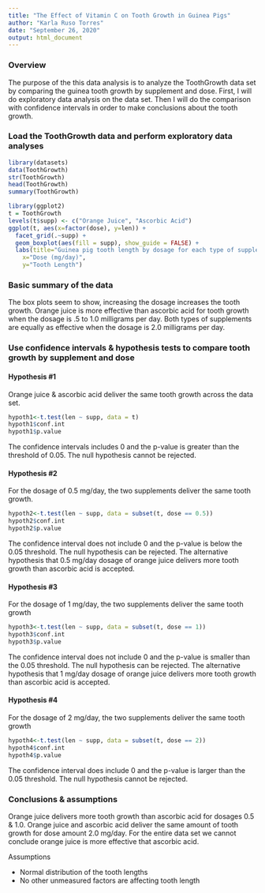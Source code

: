 ```yaml
---
title: "The Effect of Vitamin C on Tooth Growth in Guinea Pigs"
author: "Karla Ruso Torres"
date: "September 26, 2020"
output: html_document
---
```


### Overview
The purpose of the this data analysis is to analyze the ToothGrowth data set by
comparing the guinea tooth growth by supplement and dose. First, I will do
exploratory data analysis on the data set. Then I will do the comparison with
confidence intervals in order to make conclusions about the tooth growth.

### Load the ToothGrowth data and perform exploratory data analyses
```r
library(datasets)
data(ToothGrowth)
str(ToothGrowth)
head(ToothGrowth)
summary(ToothGrowth)
```

```r
library(ggplot2)
t = ToothGrowth
levels(t$supp) <- c("Orange Juice", "Ascorbic Acid")
ggplot(t, aes(x=factor(dose), y=len)) + 
  facet_grid(.~supp) +
  geom_boxplot(aes(fill = supp), show_guide = FALSE) +
  labs(title="Guinea pig tooth length by dosage for each type of supplement", 
    x="Dose (mg/day)",
    y="Tooth Length")
```

### Basic summary of the data
The box plots seem to show, increasing the dosage increases the tooth growth. Orange
juice is more effective than ascorbic acid for tooth growth when the dosage is .5
to 1.0 milligrams per day. Both types of supplements are equally as effective 
when the dosage is 2.0 milligrams per day.

### Use confidence intervals & hypothesis tests to compare tooth growth by supplement and dose
#### Hypothesis #1
Orange juice & ascorbic acid deliver the same tooth growth across the data set.
```r
hypoth1<-t.test(len ~ supp, data = t)
hypoth1$conf.int
hypoth1$p.value
```
The confidence intervals includes 0 and the p-value is greater than the 
threshold of 0.05.  The null hypothesis cannot be rejected.

#### Hypothesis #2
For the dosage of 0.5 mg/day, the two supplements deliver the same tooth growth.
```r
hypoth2<-t.test(len ~ supp, data = subset(t, dose == 0.5))
hypoth2$conf.int
hypoth2$p.value
```
The confidence interval does not include 0 and the p-value is below the 0.05 
threshold. The null hypothesis can be rejected. The alternative hypothesis 
that 0.5 mg/day dosage of orange juice delivers more tooth growth than ascorbic 
acid is accepted.

#### Hypothesis #3
For the dosage of 1 mg/day, the two supplements deliver the same tooth growth
```r
hypoth3<-t.test(len ~ supp, data = subset(t, dose == 1))
hypoth3$conf.int
hypoth3$p.value
```
The confidence interval does not include 0 and the p-value is smaller than the 
0.05 threshold. The null hypothesis can be rejected. The alternative hypothesis 
that 1 mg/day dosage of orange juice delivers more tooth growth than ascorbic 
acid is accepted.

#### Hypothesis #4
For the dosage of 2 mg/day, the two supplements deliver the same tooth growth
```r
hypoth4<-t.test(len ~ supp, data = subset(t, dose == 2))
hypoth4$conf.int
hypoth4$p.value
```
The confidence interval does include 0 and the p-value is larger than the 
0.05 threshold. The null hypothesis cannot be rejected.


### Conclusions & assumptions
Orange juice delivers more tooth growth than ascorbic acid for dosages 0.5 & 
1.0. Orange juice and ascorbic acid deliver the same amount of tooth growth for 
dose amount 2.0 mg/day.  For the entire data set we cannot conclude orange juice
is more effective that ascorbic acid.

Assumptions

* Normal distribution of the tooth lengths
* No other unmeasured factors are affecting tooth length
